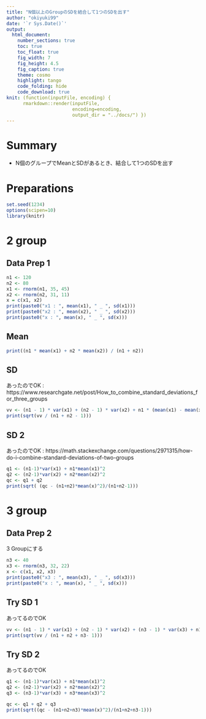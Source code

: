 ```yaml
---
title: "N個以上のGroupのSDを結合して1つのSDを出す"
author: "okiyuki99"
date: '`r Sys.Date()`'
output:
  html_document:
    number_sections: true
    toc: true
    toc_float: true
    fig_width: 7
    fig_height: 4.5
    fig_caption: true
    theme: cosmo
    highlight: tango
    code_folding: hide
    code_download: true
knit: (function(inputFile, encoding) { 
      rmarkdown::render(inputFile,
                        encoding=encoding, 
                        output_dir = "../docs/") })
---
```


# Summary 

* N個のグループでMeanとSDがあるとき、結合して1つのSDを出す

# Preparations {.tabset .tabset-fade .tabset-pills}

```r
set.seed(1234)
options(scipen=10)
library(knitr)
```

# 2 group

## Data Prep 1

```r
n1 <- 120
n2 <- 80
x1 <- rnorm(n1, 35, 45)
x2 <- rnorm(n2, 31, 11)
x = c(x1, x2)
print(paste0("x1 : ", mean(x1), " _ ", sd(x1)))
print(paste0("x2 : ", mean(x2), " _ ", sd(x2)))
print(paste0("x : ", mean(x), " _ ", sd(x)))
```

## Mean

```r
print((n1 * mean(x1) + n2 * mean(x2)) / (n1 + n2))
```

## SD

あったのでOK : https://www.researchgate.net/post/How_to_combine_standard_deviations_for_three_groups

```r
vv <- (n1 - 1) * var(x1) + (n2 - 1) * var(x2) + n1 * (mean(x1) - mean(x))^2 + n2 * (mean(x2) - mean(x))^2
print(sqrt(vv / (n1 + n2 - 1)))
```

## SD 2 

あったのでOK : https://math.stackexchange.com/questions/2971315/how-do-i-combine-standard-deviations-of-two-groups

```r
q1 <- (n1-1)*var(x1) + n1*mean(x1)^2
q2 <- (n2-1)*var(x2) + n2*mean(x2)^2
qc <- q1 + q2
print(sqrt( (qc - (n1+n2)*mean(x)^2)/(n1+n2-1)))
```

# 3 group

## Data Prep 2

3 Groupにする

```r
n3 <- 40
x3 <- rnorm(n3, 32, 22)
x <- c(x1, x2, x3)
print(paste0("x3 : ", mean(x3), " _ ", sd(x3)))
print(paste0("x : ", mean(x), " _ ", sd(x)))
```

## Try SD 1

あってるのでOK

```r
vv <- (n1 - 1) * var(x1) + (n2 - 1) * var(x2) + (n3 - 1) * var(x3) + n1 * (mean(x1) - mean(x))^2 + n2 * (mean(x2) - mean(x))^2 + n3 * (mean(x3) - mean(x))^2
print(sqrt(vv / (n1 + n2 + n3- 1)))
```

## Try SD 2

あってるのでOK

```r
q1 <- (n1-1)*var(x1) + n1*mean(x1)^2
q2 <- (n2-1)*var(x2) + n2*mean(x2)^2
q3 <- (n3-1)*var(x3) + n3*mean(x3)^2

qc <- q1 + q2 + q3
print(sqrt((qc - (n1+n2+n3)*mean(x)^2)/(n1+n2+n3-1)))

```

